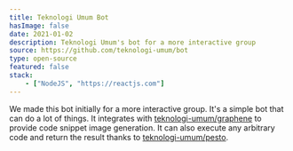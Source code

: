 ```yaml
---
title: Teknologi Umum Bot
hasImage: false
date: 2021-01-02
description: Teknologi Umum's bot for a more interactive group
source: https://github.com/teknologi-umum/bot
type: open-source
featured: false
stack:
    - ["NodeJS", "https://reactjs.com"]
---
```


We made this bot initially for a more interactive group. It's a simple bot that can do a lot of things. It integrates
with [teknologi-umum/graphene](https://github.com/teknologi-umum/graphene) to provide code snippet image generation.
It can also execute any arbitrary code and return the result thanks to [teknologi-umum/pesto](https://github.com/teknologi-umum/pesto).
